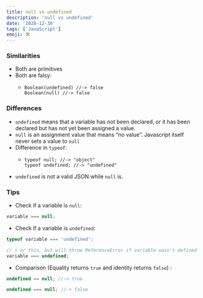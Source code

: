```yaml
---
title: null vs undefined
description: 'null vs undefined'
date: '2020-12-30'
tags: ['JavaScript']
emoji: 🛠️
---
```


### Similarities

- Both are primitives
- Both are falsy:
  - ```text
    Boolean(undefined) //-> false
    Boolean(null) //-> false
    ```

### Differences

- `undefined` means that a variable has not been declared, or it has been declared but has not yet been assigned a value.
- `null` is an assignment value that means “no value”. Javascript itself never sets a value to `null`
- Difference in `typeof`:
  - ```text
    typeof null; //-> "object"
    typeof undefined; //-> "undefined"
    ```
- `undefined` is not a valid JSON while `null` is.

### Tips

- Check if a variable is `null`:

```javascript
variable === null;
```

- Check if a variable is `undefined`:

```javascript
typeof variable === 'undefined';

// ⬇️ or this, but will throw ReferenceError if variable wasn't defined
variable === undefined;
```

- Comparison \(Equality returns `true` and identity returns `false`\) :

```javascript
undefined == null; //-> true

undefined === null; //-> false
```
